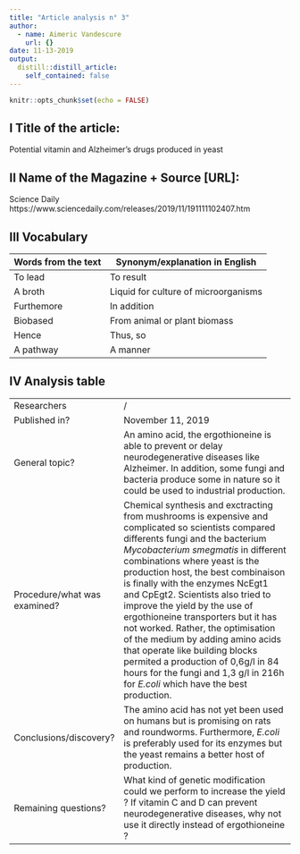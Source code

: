 ```yaml
---
title: "Article analysis n° 3"
author:
  - name: Aimeric Vandescure
    url: {}
date: 11-13-2019
output:
  distill::distill_article:
    self_contained: false
---
```


```r
knitr::opts_chunk$set(echo = FALSE)
```

## I Title of the article: 

Potential vitamin and Alzheimer's drugs produced in yeast


## II Name of the Magazine + Source [URL]:

Science Daily  https://www.sciencedaily.com/releases/2019/11/191111102407.htm


## III Vocabulary 

| Words from the text | Synonym/explanation in English |
| ------------------- | ------------------------------ |
| To lead             | To result                   |
| A broth             | Liquid for culture of microorganisms        |
| Furthemore          | In addition  |
| Biobased            | From animal or plant biomass  |
| Hence               | Thus, so  |
| A pathway      | A manner |

## IV Analysis table 

|                              |                                                                     |
| ---------------------------- | ------------------------------------------------------------------- |
| Researchers                  | /                        |
| Published in?                | November 11, 2019                                                       |
| General topic?               |An amino acid, the ergothioneine is able to prevent or delay neurodegenerative diseases like Alzheimer. In addition, some fungi and bacteria produce some in nature so it could be used to industrial production.  |
| Procedure/what was examined? | Chemical synthesis and exctracting from mushrooms is expensive and complicated so scientists compared differents fungi and the bacterium *Mycobacterium smegmatis* in different combinations where yeast is the production host, the best combinaison is finally with the enzymes NcEgt1 and CpEgt2. Scientists also tried to improve the yield by the use of ergothioneine transporters but it has not worked. Rather, the optimisation of the medium by adding amino acids that operate like building blocks permited a production of 0,6g/l in 84 hours for the fungi and 1,3 g/l in 216h for *E.coli* which have the best production.|
| Conclusions/discovery?       |  The amino acid has not yet been used on humans but is promising on rats and roundworms. Furthermore, *E.coli* is preferably used for its enzymes but the yeast remains a better host of production.      |
| Remaining questions?         | What kind of genetic modification could we perform to increase the yield ? If vitamin C and D can prevent neurodegenerative diseases, why not use it directly instead of ergothioneine ?|





